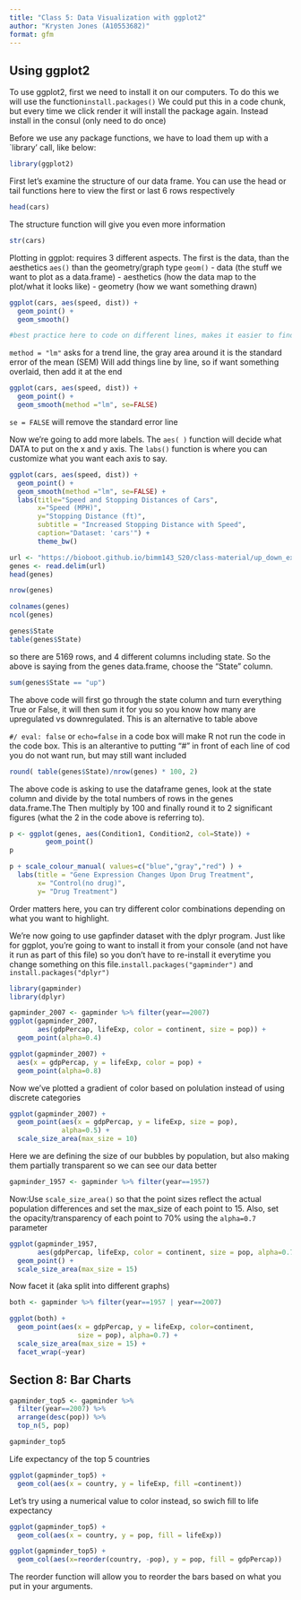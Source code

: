 ```yaml
---
title: "Class 5: Data Visualization with ggplot2"
author: "Krysten Jones (A10553682)"
format: gfm
---
```


## Using ggplot2

To use ggplot2, first we need to install it on our computers. To do this we will use the function`install.packages()`
We could put this in a code chunk, but every time we click render it will install the package again. Instead install in the consul (only need to do once)

Before we use any package functions, we have to load them up with a `library' call, like below:

```r
library(ggplot2)
```

First let's examine the structure of our data frame. You can use the head or tail functions here to view the first or last 6 rows respectively

```r
head(cars)
```
The structure function will give you even more information

```r
str(cars)
```

Plotting in ggplot: requires 3 different aspects. The first is the data, than the aesthetics `aes()` than the geometry/graph type `geom()`
- data (the stuff we want to plot as a data.frame)
- aesthetics (how the data map to the plot/what it looks like)
- geometry (how we want something drawn)

```r
ggplot(cars, aes(speed, dist)) + 
  geom_point() +
  geom_smooth()

#best practice here to code on different lines, makes it easier to find errors later
```
`method = "lm"` asks for a trend line, the gray area around it is the standard error of the mean (SEM)
Will add things line by line, so if want something overlaid, then add it at the end

```r
ggplot(cars, aes(speed, dist)) + 
  geom_point() +
  geom_smooth(method ="lm", se=FALSE)
```
`se = FALSE` will remove the standard error line

Now we're going to add more labels. The `aes( )` function will decide what DATA to put on the x and y axis. The `labs()` function is where you can customize what you want each axis to say.

```r
ggplot(cars, aes(speed, dist)) + 
  geom_point() +
  geom_smooth(method ="lm", se=FALSE) +
  labs(title="Speed and Stopping Distances of Cars",
       x="Speed (MPH)", 
       y="Stopping Distance (ft)",
       subtitle = "Increased Stopping Distance with Speed",
       caption="Dataset: 'cars'") +
       theme_bw()
```

```r
url <- "https://bioboot.github.io/bimm143_S20/class-material/up_down_expression.txt"
genes <- read.delim(url)
head(genes)
```
```r
nrow(genes)
```
```r
colnames(genes)
ncol(genes)
```
```r
genes$State
table(genes$State)
```
so there are 5169 rows, and 4 different columns including state. So the above is saying from the genes data.frame, choose the "State" column. 

```r
sum(genes$State == "up")
```
The above code will first go through the state column and turn everything True or False, it will then sum it for you so you know how many are upregulated vs downregulated. This is an alternative to table above

`#/ eval: false` or `echo=false` in a code box will make R not run the code in the code box. This is an alterantive to putting "#" in front of each line of cod you do not want run, but may still want included

```r
round( table(genes$State)/nrow(genes) * 100, 2)
```
The above code is asking to use the dataframe genes, look at the state column and divide by the total numbers of rows in the genes data.frame.The 
Then multiply by 100 and finally round it to 2 significant figures (what the 2 in the code above is referring to).

```r
p <- ggplot(genes, aes(Condition1, Condition2, col=State)) +
         geom_point()
p
```

```r
p + scale_colour_manual( values=c("blue","gray","red") ) +
  labs(title = "Gene Expression Changes Upon Drug Treatment",
       x= "Control(no drug)",
       y= "Drug Treatment")
```
Order matters here, you can try different color combinations depending on what you want to highlight.

We're now going to use gapfinder dataset with the dplyr program. Just like for ggplot, you're going to want to install it from your console (and not have it run as part of this file) so you don't have to re-install it everytime you change something on this file.`install.packages("gapminder")` and `install.packages("dplyr")`

```r
library(gapminder)
library(dplyr)
```
```r
gapminder_2007 <- gapminder %>% filter(year==2007)
ggplot(gapminder_2007, 
       aes(gdpPercap, lifeExp, color = continent, size = pop)) +
  geom_point(alpha=0.4)
```

```r
ggplot(gapminder_2007) + 
  aes(x = gdpPercap, y = lifeExp, color = pop) +
  geom_point(alpha=0.8) 
```
Now we've plotted a gradient of color based on polulation instead of using discrete categories

```r
ggplot(gapminder_2007) + 
  geom_point(aes(x = gdpPercap, y = lifeExp, size = pop),
             alpha=0.5) + 
  scale_size_area(max_size = 10)
```

Here we are defining the size of our bubbles by population, but also making them partially transparent so we can see our data better

```r
gapminder_1957 <- gapminder %>% filter(year==1957)
```
Now:Use `scale_size_area()` so that the point sizes reflect the actual population differences and set the max_size of each point to 15. Also, set the opacity/transparency of each point to 70% using the `alpha=0.7` parameter

```r
ggplot(gapminder_1957, 
       aes(gdpPercap, lifeExp, color = continent, size = pop, alpha=0.7)) +
  geom_point() +
  scale_size_area(max_size = 15)
```
Now facet it (aka split into different graphs)

```r
both <- gapminder %>% filter(year==1957 | year==2007)

ggplot(both) + 
  geom_point(aes(x = gdpPercap, y = lifeExp, color=continent,
                 size = pop), alpha=0.7) + 
  scale_size_area(max_size = 15) +
  facet_wrap(~year)
```

## Section 8: Bar Charts

```r
gapminder_top5 <- gapminder %>% 
  filter(year==2007) %>% 
  arrange(desc(pop)) %>% 
  top_n(5, pop)

gapminder_top5
```
Life expectancy of the top 5 countries
```r
ggplot(gapminder_top5) + 
  geom_col(aes(x = country, y = lifeExp, fill =continent))
```
Let's try using a numerical value to color instead, so swich fill to life expectancy

```r
ggplot(gapminder_top5) + 
  geom_col(aes(x = country, y = pop, fill = lifeExp))
```

```r
ggplot(gapminder_top5) + 
  geom_col(aes(x=reorder(country, -pop), y = pop, fill = gdpPercap))
```
The reorder function will allow you to reorder the bars based on what you put in your arguments.































